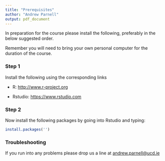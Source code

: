 ```yaml
---
title: "Prerequisites"
author: "Andrew Parnell"
output: pdf_document
---
```


In preparation for the course please install the following, preferably in the below suggested order.

Remember you will need to bring your own personal computer for the duration of the course.

### Step 1

Install the following using the corresponding links

-	R: [http://www.r-project.org](http://www.r-project.org)

-	Rstudio: [https://www.rstudio.com](https://www.rstudio.com)

### Step 2

Now install the following packages by going into Rstudio and typing:
```r
install.packages('')
```

### Troubleshooting

If you run into any problems please drop us a line at <andrew.parnell@ucd.ie>

